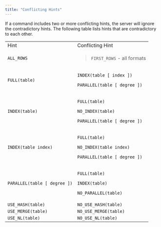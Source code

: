```yaml
---
title: "Conflicting Hints"
---
```


<div id="conflicting_hints" class="registered_link"></div>


If a command includes two or more conflicting hints, the server will ignore the contradictory hints. The following table lists hints that are contradictory to each other.

<table>
<tbody>
<tr class="odd">
<td>Hint</td>
<td>Conflicting Hint</td>
</tr>
<tr class="even">
<td><code>ALL_ROWS</code></td>
<td><blockquote>
<p><code>FIRST_ROWS</code> - all formats</p>
</blockquote></td>
</tr>
<tr class="odd">
<td><p><code>FULL(table)</code></p></td>
<td><p><code>INDEX(table [ index ])</code></p>
<p><code>PARALLEL(table [ degree ])</code></p></td>
</tr>
<tr class="even">
<td><p><code>INDEX(table)</code></p></td>
<td><p><code>FULL(table)</code></p>
<p><code>NO_INDEX(table)</code></p>
<p><code>PARALLEL(table [ degree ])</code></p></td>
</tr>
<tr class="odd">
<td><p><code>INDEX(table index)</code></p></td>
<td><p><code>FULL(table)</code></p>
<p><code>NO_INDEX(table index)</code></p>
<p><code>PARALLEL(table [ degree ])</code></p></td>
</tr>
<tr class="even">
<td><p><code>PARALLEL(table [ degree ])</code></p></td>
<td><p><code>FULL(table)</code></p>
<p><code>INDEX(table)</code></p>
<p><code>NO_PARALLEL(table)</code></p></td>
</tr>
<tr class="odd">
<td><code>USE_HASH(table)</code></td>
<td><code>NO_USE_HASH(table)</code></td>
</tr>
<tr class="even">
<td><code>USE_MERGE(table)</code></td>
<td><code>NO_USE_MERGE(table)</code></td>
</tr>
<tr class="odd">
<td><code>USE_NL(table)</code></td>
<td><code>NO_USE_NL(table)</code></td>
</tr>
</tbody>
</table>
